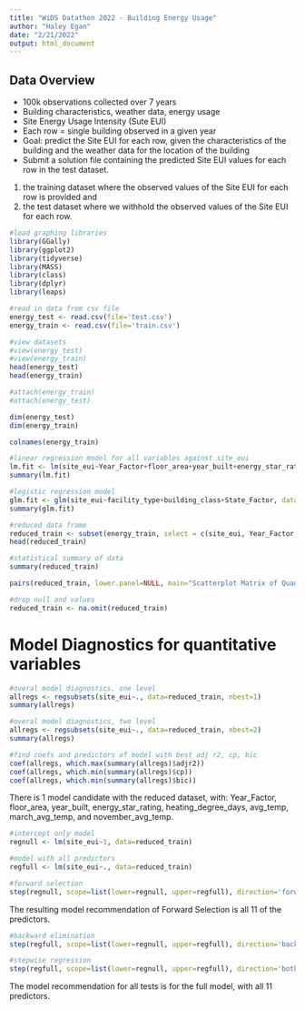 ```yaml
---
title: "WiDS Datathon 2022 - Building Energy Usage"
author: "Haley Egan"
date: "2/21/2022"
output: html_document
---
```

## Data Overview
* 100k observations collected over 7 years
* Building characteristics, weather data, energy usage
* Site Energy Usage Intensity (Sute EUI)
* Each row = single building observed in a given year
* Goal: predict the Site EUI for each row, given the characteristics of the building and the weather data for the location of the building
* Submit a solution file containing the predicted Site EUI values for each row in the test dataset.
(1) the training dataset where the observed values of the Site EUI for each row is provided and 
(2) the test dataset where we withhold the observed values of the Site EUI for each row.

```r
#load graphing libraries
library(GGally)
library(ggplot2)
library(tidyverse)
library(MASS)
library(class)
library(dplyr)
library(leaps)
```

```r
#read in data from csv file 
energy_test <- read.csv(file='test.csv')
energy_train <- read.csv(file='train.csv')
```

```r
#view datasets
#view(energy_test)
#view(energy_train)
head(energy_test)
head(energy_train)
```
```r
#attach(energy_train)
#attach(energy_test)
```


```r
dim(energy_test)
dim(energy_train)
```
```r
colnames(energy_train)
```
```r
#linear regression model for all variables against site_eui
lm.fit <- lm(site_eui~Year_Factor+floor_area+year_built+energy_star_rating+direction_max_wind_speed+direction_peak_wind_speed+avg_temp+cooling_degree_days+heating_degree_days+january_avg_temp+february_avg_temp+march_avg_temp+april_avg_temp+may_avg_temp+june_avg_temp+july_avg_temp+august_avg_temp+september_avg_temp+october_avg_temp+november_avg_temp+december_avg_temp, data=energy_train)
summary(lm.fit)
```
```r
#logistic regression model
glm.fit <- glm(site_eui~facility_type+building_class+State_Factor, data=energy_train)
summary(glm.fit)
```

```r
#reduced data frame
reduced_train <- subset(energy_train, select = c(site_eui, Year_Factor, floor_area, year_built, energy_star_rating, heating_degree_days, avg_temp, march_avg_temp, june_avg_temp, august_avg_temp, november_avg_temp, december_avg_temp))
head(reduced_train)
```

```r
#statistical summary of data
summary(reduced_train)
```

```r
pairs(reduced_train, lower.panel=NULL, main="Scatterplot Matrix of Quantitative Variables")
```
```r
#drop null and values
reduced_train <- na.omit(reduced_train)
```

# Model Diagnostics for quantitative variables
```r
#overal model diagnostics, one level
allregs <- regsubsets(site_eui~., data=reduced_train, nbest=1)
summary(allregs)
```

```r
#overal model diagnostics, two level
allregs <- regsubsets(site_eui~., data=reduced_train, nbest=2)
summary(allregs)
```

```r
#find coefs and predictors of model with best adj r2, cp, bic
coef(allregs, which.max(summary(allregs)$adjr2))
coef(allregs, which.min(summary(allregs)$cp))
coef(allregs, which.min(summary(allregs)$bic))
```
There is 1 model candidate with the reduced dataset, with: Year_Factor, floor_area, year_built, energy_star_rating, heating_degree_days, avg_temp, march_avg_temp, and november_avg_temp.


```r
#intercept only model
regnull <- lm(site_eui~1, data=reduced_train)

#model with all predictors
regfull <- lm(site_eui~., data=reduced_train)
```

```r
#forward selection
step(regnull, scope=list(lower=regnull, upper=regfull), direction='forward')
```
The resulting model recommendation of Forward Selection is all 11 of the predictors. 

```r
#backward elimination
step(regfull, scope=list(lower=regnull, upper=regfull), direction='backward')
```


```r
#stepwise regression
step(regfull, scope=list(lower=regnull, upper=regfull), direction='both')
```

The model recommendation for all tests is for the full model, with all 11 predictors. 














